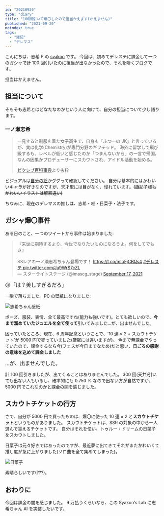 ```yaml
---
id: "20210920"
type: "diary"
title: "100回引いて爆〇したので担当かえます(かえません)"
published: "2021-09-20"
noindex: true
tags:
  - "雑記"
  - "デレマス"
---
```


こんにちは、志希 P の [syakoo](/about-me) です。
今回は、初めてデレステに課金して一つのガシャで計 100 回引いたのに担当が出なかったので、それを嘆くブログです。

担当はかえません。

## 担当について

そもそも志希とはどなたなのかという人に向けて、自分の担当について少し語ります。

### 一ノ瀬志希

> 一見すると制服を着た女子高生で、自身も「ふつーの JK」と言っているが、実は化学(Chemistry)が専門分野のギフテッド。
> 海外に留学して飛び級するも、レベルが低いと感じたのか「つまんないから」の一言で帰国。なんの因果かプロデューサーにスカウトされ、アイドル活動を始める。
>
> [ピクシブ百科事典](https://dic.pixiv.net/a/%E4%B8%80%E3%83%8E%E7%80%AC%E5%BF%97%E5%B8%8C)より抜粋

ビジュアルは[自分の絵](/arts/20200228)かググって確認してください。
自分は基本的にはかわいいキャラが好きなのですが、天才型には目がなく、憧れています。~~(諏訪子様もかわいいイラストは解釈違い)~~

ちなみに、現在のデレマスの推しは、志希・唯・日菜子・法子です。

## ガシャ爆〇事件

ある日のこと、一つのツイートから事件は始まりました:

<blockquote className="twitter-tweet">
  <div lang="ja" dir="ltr">
    『来世に期待するより、今世でなりたいものになろうよ。何をしてでもさ』
    <br />
    <br />
    SSレアの一ノ瀬志希ちゃん登場です！
    <a href="https://t.co/mIoEjCBQs4">https://t.co/mIoEjCBQs4</a>
    <a href="https://twitter.com/hashtag/%E3%83%87%E3%83%AC%E3%82%B9%E3%83%86?src=hash&amp;ref_src=twsrc%5Etfw">
      #デレステ
    </a>
    <a href="https://t.co/Ju9WrS7cZL">pic.twitter.com/Ju9WrS7cZL</a>
  </div>
  &mdash; スターライトステージ (@imascg_stage)
  <a href="https://twitter.com/imascg_stage/status/1438746053826658304?ref_src=twsrc%5Etfw">
    September 17, 2021
  </a>
</blockquote>

<Big>😕「は？美しすぎるだろ」</Big>

一瞬で落ちました。PC の壁紙になりました:

![志希ちゃん壁紙](/img/writings/20210920/pc-bg.png)

ポーズ、服装、表情、全て最高ですね(能力も強いです)。とても欲しいので、**今まで溜めていたジュエルを全て使って**引いてみました...が、出ませんでした。

困っていたところ、現在、6 周年記念ということで、'10 連 × 2 + スカウトチケット'が 5000 円で売っていました(厳密には違いますが)。
今まで無課金でやっていたので、課金するなら今(フェスが今日までなため)だと思い、**日ごろの感謝の意味を込めて課金しました**

<Big>...が、出ませんでした。</Big>

計 100 回引きましたが、出てくることはありませんでした。
300 回(天井)引いても出ない人もいるし、確率的にも 0.750 % なので出ない方が自然ですが、5000 円でこれなのかと課金の闇を感じました。

## スカウトチケットの行方

さて、自分が 5000 円で買ったものは、爆〇に使った 10 連 × 2 と**スカウトチケット**というものがありました。
スカウトチケットは、SSR の対象の中から一人選んで貰えるチケットです。
自分はそれを使い、トゥルー・ドリームの日菜子をスカウトしました。

日菜子は元々好きではあったのですが、最近夢に出てきてそれがまたかわいくて推し度が急に上がりました(ソロ曲を全て集めてしまった)。

![日菜子](/img/writings/20210920/hinako.png)

素晴らしいです(???)。

## おわりに

今回は課金の闇を感じました。
9 万払うくらいなら、この Syakoo's Lab に志希ちゃん AI を実装したいです。
